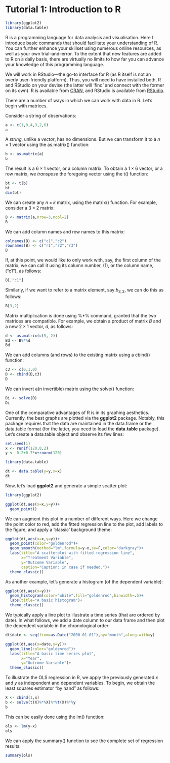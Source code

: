 # Tutorial 1: Introduction to R {-}

```r
library(ggplot2)
library(data.table)
```

R is a programming language for data analysis and visualisation. Here I introduce basic commands that should facilitate your understanding of R. You can further enhance your skillset using numerous online resources, as well as your own trial--and--error. To the extent that new features are added to R on a daily basis, there are virtually no limits to how far you can advance your knowledge of this programming language. 

We will work in RStudio---the go-to interface for R (as R itself is not an overly user-friendly platform). Thus, you will need to have installed both, R and RStudio on your devise (the latter will 'find' and connect with the former on its own). R is available from [CRAN](https://cran.r-project.org/), and RStudio is available from [RStudio](https://www.rstudio.com/). 

There are a number of ways in which we can work with data in R. Let's begin with matrices. 

Consider a string of observations:
```r
a <- c(1,0,4,3,2,6)
a
```

A *string*, unlike a *vector*, has no dimensions. But we can transform it to a $n \times 1$ vector using the as.matrix() function: 
```r
b <- as.matrix(a)
b
```

The result is a $6 \times 1$ vector, or a column matrix. To obtain a $1 \times 6$ vector, or a row matrix, we *transpose* the foregoing vector using the t() function:
```r
bt <- t(b)
bt
dim(bt)
```

We can create any $n \times k$ matrix, using the matrix() function. For example, consider a $3 \times 2$ matrix:
```r
B <- matrix(a,nrow=3,ncol=2)
B
```

We can add column names and row names to this matrix:
```r
colnames(B) <- c("c1","c2")
rownames(B) <- c("r1","r2","r3")
B
```

If, at this point, we would like to only work with, say, the first column of the matrix, we can call it using its column number, (1), or the column name, ("c1"), as follows:
```r
B[,"c1"]
```

Similarly, if we want to refer to a matrix element, say $b_{3,2}$, we can do this as follows:
```r
B[3,2]
```

Matrix multiplication is done using %*% command, granted that the two matrices are compatible. For example, we obtain a product of matrix $B$ and a new $2 \times 1$ vector, $d$, as follows:
```r
d <- as.matrix(c(5,-2))
Bd <- B%*%d
Bd
```

We can add columns (and rows) to the existing matrix using a cbind() function:
```r
c3 <- c(0,1,0)
D <- cbind(B,c3)
D
```

We can invert a(n invertible) matrix using the solve() function:
```r
Di <- solve(D)
Di
```

One of the comparative advantages of R is in its graphing aesthetics. Currently, the best graphs are plotted via the **ggplot2** package. Notably, this package requires that the data are maintained in the data.frame or the data.table format (for the latter, you need to load the **data.table** package). Let's create a data.table object and observe its few lines:

```r
set.seed(1)
x <- runif(120,0,2)
y <- 0.2+0.7*x+rnorm(120)

library(data.table)

dt <- data.table(y=y,x=x)
dt
```

Now, let's load **ggplot2** and generate a simple scatter plot:
```r
library(ggplot2)

ggplot(dt,aes(x=x,y=y))+
  geom_point()
```

We can augment this plot in a number of different ways. Here we change the point color to red, add the fitted regression line to the plot, add labels to the figure, and apply a 'classic' background theme:
```r
ggplot(dt,aes(x=x,y=y))+
  geom_point(color="goldenrod")+
  geom_smooth(method="lm",formula=y~x,se=F,color="darkgray")+
  labs(title="A scatterplot with fitted regression line", 
       x="Treatment Variable", 
       y="Outcome Variable", 
       caption="Caption: in case if needed.")+
  theme_classic()
```

As another example, let's generate a histogram (of the dependent variable):
```r
ggplot(dt,aes(x=y))+
  geom_histogram(color="white",fill="goldenrod",binwidth=.5)+
  labs(title="A basic histogram")+
  theme_classic()
```

We typically apply a line plot to illustrate a time series (that are ordered by date). In what follows, we add a date column to our data frame and then plot the dependent variable in the chronological order:
```r
dt$date <- seq(from=as.Date("2000-01-01"),by="month",along.with=y)

ggplot(dt,aes(x=date,y=y))+
  geom_line(color="goldenrod")+
  labs(title="A basic time series plot",  
       x="Year", 
       y="Outcome Variable")+
  theme_classic()
```

To illustrate the OLS regression in R, we apply the previously generated $x$ and $y$ as independent and dependent variables. To begin, we obtain the least squares estimator "by hand" as follows:
```r
X <- cbind(1,x)
b <- solve(t(X)%*%X)%*%t(X)%*%y
b
```

This can be easily done using the lm() function:
```r
ols <- lm(y~x)
ols
```

We can apply the summary() function to see the complete set of regression results:
```r
summary(ols)
```


